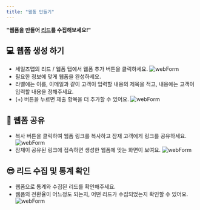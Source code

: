 ```yaml
---
title: "웹폼 만들기"
---
```


**"웹폼을 만들어 [리드](/feature/lead/webform)를 수집해보세요!"**

## 💻 웹폼 생성 하기
- 세일즈맵의 리드 / 웹폼 탭에서 웹폼 추가 버튼을 클릭하세요.
![webForm](/images/feature/lead/webForm/feature:webForm_1.png)
- 필요한 정보에 맞게 웹폼을 완성하세요.
- 라벨에는 이름, 이메일과 같이 고객이 입력할 내용의 제목을 적고, 내용에는 고객이 입력할 내용을 정해주세요.
- (+) 버튼을 누르면 제출 항목을 더 추가할 수 있어요.
![webForm](/images/feature/lead/webForm/feature:webForm_2.png)

## 👤 웹폼 공유
- 복사 버튼을 클릭하여 웹폼 링크를 복사하고 잠재 고객에게 링크를 공유하세요.
![webForm](/images/feature/lead/webForm/feature:webForm_3.png)
- 잠재이 공유된 링크에 접속하면 생성한 웹폼에 맞는 화면이 보여요.
![webForm](/images/feature/lead/webForm/feature:webForm_4.png)

## 😎 리드 수집 및 통계 확인
- 웹폼으로 통계와 수집된 리드를 확인해주세요.
- 웹폼의 전환율이 어느정도 되는지, 어떤 리드가 수집되었는지 확인할 수 있어요.
![webForm](/images/feature/lead/webForm/feature:webForm_5.png)